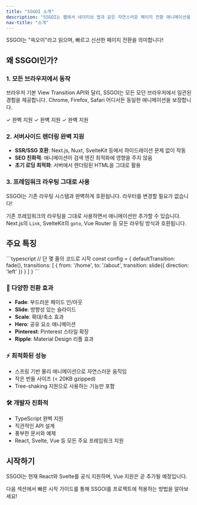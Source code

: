 ```yaml
---
title: "SSGOI 소개"
description: "SSGOI는 웹에서 네이티브 앱과 같은 자연스러운 페이지 전환 애니메이션을 구현할 수 있게 해주는 라이브러리입니다."
nav-title: "소개"
---
```



<Note type="tip">
  SSGOI는 "쓱오이"라고 읽으며, 빠르고 신선한 페이지 전환을 의미합니다!
</Note>

<Demo autoPlay={false} />

## 왜 SSGOI인가?

### 1. 모든 브라우저에서 동작

브라우저 기본 View Transition API와 달리, SSGOI는 모든 모던 브라우저에서 일관된 경험을 제공합니다. Chrome, Firefox, Safari 어디서든 동일한 애니메이션을 보장합니다.

<Grid cols={3}>
  <Card title="Chrome">
    <Badge variant="success">✓ 완벽 지원</Badge>
  </Card>
  <Card title="Firefox">
    <Badge variant="success">✓ 완벽 지원</Badge>
  </Card>
  <Card title="Safari">
    <Badge variant="success">✓ 완벽 지원</Badge>
  </Card>
</Grid>

### 2. 서버사이드 렌더링 완벽 지원

- **SSR/SSG 호환**: Next.js, Nuxt, SvelteKit 등에서 하이드레이션 문제 없이 작동
- **SEO 친화적**: 애니메이션이 검색 엔진 최적화에 영향을 주지 않음
- **초기 로딩 최적화**: 서버에서 렌더링된 HTML을 그대로 활용

### 3. 프레임워크 라우팅 그대로 사용

<Note>
  SSGOI는 기존 라우팅 시스템과 완벽하게 호환됩니다. 라우터를 변경할 필요가
  없습니다!
</Note>

기존 프레임워크의 라우팅을 그대로 사용하면서 애니메이션만 추가할 수 있습니다. Next.js의 `Link`, SvelteKit의 `goto`, Vue Router 등 모든 라우팅 방식과 호환됩니다.

## 주요 특징

<CodeDemo>
```typescript
// 단 몇 줄의 코드로 시작
const config = {
  defaultTransition: fade(),
  transitions: [
    {
      from: '/home',
      to: '/about',
      transition: slide({ direction: 'left' })
    }
  ]
}
```
</CodeDemo>

### 🎨 다양한 전환 효과

- **Fade**: 부드러운 페이드 인/아웃
- **Slide**: 방향성 있는 슬라이드
- **Scale**: 확대/축소 효과
- **Hero**: 공유 요소 애니메이션
- **Pinterest**: Pinterest 스타일 확장
- **Ripple**: Material Design 리플 효과

### ⚡ 최적화된 성능

- 스프링 기반 물리 애니메이션으로 자연스러운 움직임
- 작은 번들 사이즈 (< 20KB gzipped)
- Tree-shaking 지원으로 사용하는 기능만 포함

### 🛠️ 개발자 친화적

- TypeScript 완벽 지원
- 직관적인 API 설계
- 풍부한 문서와 예제
- React, Svelte, Vue 등 모든 주요 프레임워크 지원

## 시작하기

<Note type="info">
  SSGOI는 현재 React와 Svelte를 공식 지원하며, Vue 지원은 곧 추가될 예정입니다.
</Note>

다음 섹션에서 빠른 시작 가이드를 통해 SSGOI를 프로젝트에 적용하는 방법을 알아보세요!
